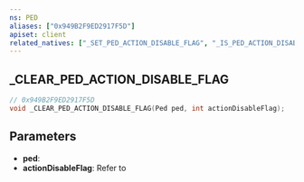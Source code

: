 ```yaml
---
ns: PED
aliases: ["0x949B2F9ED2917F5D"]
apiset: client
related_natives: ["_SET_PED_ACTION_DISABLE_FLAG", "_IS_PED_ACTION_DISABLE_FLAG_ENABLED"]
---
```

## _CLEAR_PED_ACTION_DISABLE_FLAG

```c
// 0x949B2F9ED2917F5D
void _CLEAR_PED_ACTION_DISABLE_FLAG(Ped ped, int actionDisableFlag);
```


## Parameters
* **ped**:
* **actionDisableFlag**: Refer to <EmbeddedEnum type="CActionFlags__DisableFlag" />
